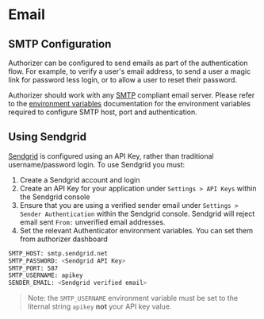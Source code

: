 # Email

## SMTP Configuration

Authorizer can be configured to send emails as part of the authentication flow. For example, to verify a user's email address, to send a user a magic link for password less login, or to allow a user to reset their password.

Authorizer should work with any [SMTP](https://en.wikipedia.org/wiki/Simple_Mail_Transfer_Protocol) compliant email server. Please refer to the [environment variables](/core/env) documentation for the environment variables required to configure SMTP host, port and authentication.

## Using Sendgrid

[Sendgrid](https://sendgrid.com) is configured using an API Key, rather than traditional username/password login. To use Sendgrid you must:

1. Create a Sendgrid account and login
2. Create an API Key for your application under `Settings > API Keys` within the Sendgrid console
3. Ensure that you are using a verified sender email under `Settings > Sender Authentication` within the Sendgrid console. Sendgrid will reject email sent `From:` unverified email addresses.
4. Set the relevant Authenticator environment variables. You can set them from authorizer dashboard

```sh
SMTP_HOST: smtp.sendgrid.net
SMTP_PASSWORD: <Sendgrid API Key>
SMTP_PORT: 587
SMTP_USERNAME: apikey
SENDER_EMAIL: <Sendgrid verified email>
```

> Note: the `SMTP_USERNAME` environment variable must be set to the liternal string `apikey` **not** your API key value.
